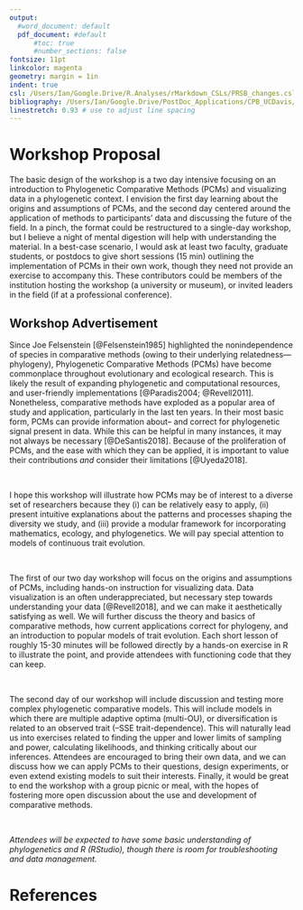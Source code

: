 ```yaml
---
output:
  #word_document: default
  pdf_document: #default
      #toc: true
      #number_sections: false
fontsize: 11pt
linkcolor: magenta 
geometry: margin = 1in
indent: true
csl: /Users/Ian/Google.Drive/R.Analyses/rMarkdown_CSLs/PRSB_changes.csl
bibliography: /Users/Ian/Google.Drive/PostDoc_Applications/CPB_UCDavis/CPB_References.bib
linestretch: 0.93 # use to adjust line spacing
---
```

\pagebreak

# Workshop Proposal

The basic design of the workshop is a two day intensive focusing on an introduction to Phylogenetic Comparative Methods (PCMs) and visualizing data in a phylogenetic context. I envision the first day learning about the origins and assumptions of PCMs, and the second day centered around the application of methods to participants' data and discussing the future of the field. In a pinch, the format could be restructured to a single-day workshop, but I believe a night of mental digestion will help with understanding the material. In a best-case scenario, I would ask at least two faculty, graduate students, or postdocs to give short sessions (15 min) outlining the implementation of PCMs in their own work, though they need not provide an exercise to accompany this. These contributors could be members of the institution hosting the workshop (a university or museum), or invited leaders in the field (if at a professional conference). 

## Workshop Advertisement

Since Joe Felsenstein [@Felsenstein1985] highlighted the nonindependence of species in comparative methods (owing to their underlying relatedness---phylogeny), Phylogenetic Comparative Methods (PCMs) have become commonplace throughout evolutionary and ecological research. This is likely the result of expanding phylogenetic and computational resources, and user-friendly implementations [@Paradis2004; @Revell2011]. Nonetheless, comparative methods have exploded as a popular area of study and application, particularly in the last ten years. In their most basic form, PCMs can provide information about-- and correct for phylogenetic signal present in data. While this can be helpful in many instances, it may not always be necessary [@DeSantis2018]. Because of the proliferation of PCMs, and the ease with which they can be applied, it is important to value their contributions *and* consider their limitations [@Uyeda2018]. 

\  

I hope this workshop will illustrate how PCMs may be of interest to a diverse set of researchers because they (i) can be relatively easy to apply, (ii) present intuitive explanations about the patterns and processes shaping the diversity we study, and (iii) provide a modular framework for incorporating mathematics, ecology, and phylogenetics. We will pay special attention to models of continuous trait evolution. 

\  

The first of our two day workshop will focus on the origins and assumptions of PCMs, including hands-on instruction for visualizing data. Data visualization is an often underappreciated, but necessary step towards understanding your data [@Revell2018], and we can make it aesthetically satisfying as well. We will further discuss the theory and basics of comparative methods, how current applications correct for phylogeny, and an introduction to popular models of trait evolution. Each short lesson of roughly 15-30 minutes will be followed directly by a hands-on exercise in R to illustrate the point, and provide attendees with functioning code that they can keep.

\  

The second day of our workshop will include discussion and testing more complex phylogenetic comparative models. This will include models in which there are multiple adaptive optima (multi-OU), or diversification is related to an observed trait (--SSE trait-dependence). This will naturally lead us into exercises related to finding the upper and lower limits of sampling and power, calculating likelihoods, and thinking critically about our inferences. Attendees are encouraged to bring their own data, and we can discuss how we can apply PCMs to their questions, design experiments, or even extend existing models to suit their interests. Finally, it would be great to end the workshop with a group picnic or meal, with the hopes of fostering more open discussion about the use and development of comparative methods.
  
\  

*Attendees will be expected to have some basic understanding of phylogenetics and R (RStudio), though there is room for troubleshooting and data management.* 
 


\pagebreak


# References  